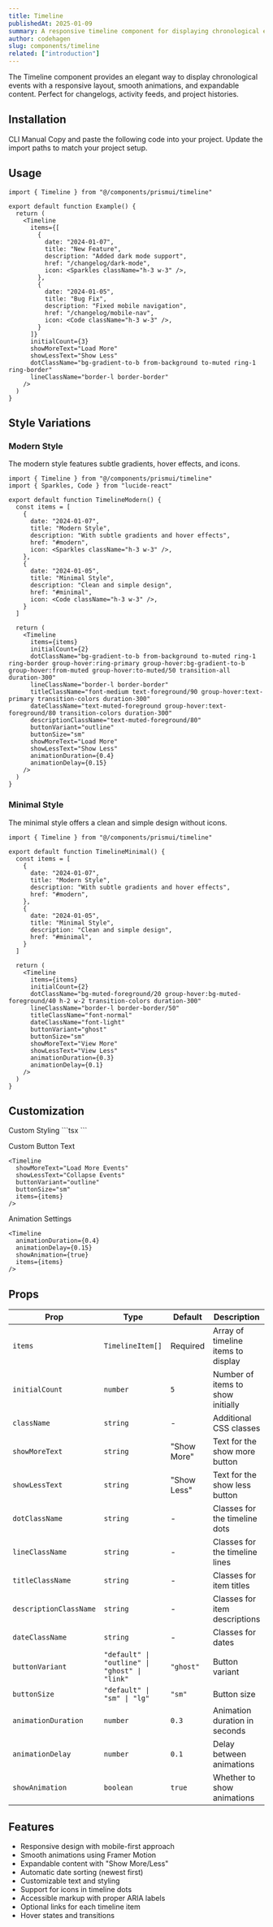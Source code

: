 ```yaml
---
title: Timeline
publishedAt: 2025-01-09
summary: A responsive timeline component for displaying chronological events with expandable content.
author: codehagen
slug: components/timeline
related: ["introduction"]
---
```


<ComponentPreview name="timeline-basic" />

<Note variant="info">
  The Timeline component provides an elegant way to display chronological events with a responsive layout, smooth animations, and expandable content. Perfect for changelogs, activity feeds, and project histories.
</Note>

## Installation

<Tabs defaultValue="cli">
  <TabsList>
    <TabsTrigger value="cli">CLI</TabsTrigger>
    <TabsTrigger value="manual">Manual</TabsTrigger>
  </TabsList>
  <TabsContent value="cli">
    <ComponentSource name="timeline" isCli />
  </TabsContent>
  <TabsContent value="manual">
    <Steps>
      <Step>Copy and paste the following code into your project.</Step>
      <ComponentSource name="timeline" />
      <Step>Update the import paths to match your project setup.</Step>
    </Steps>
  </TabsContent>
</Tabs>

## Usage

```tsx
import { Timeline } from "@/components/prismui/timeline"

export default function Example() {
  return (
    <Timeline
      items={[
        {
          date: "2024-01-07",
          title: "New Feature",
          description: "Added dark mode support",
          href: "/changelog/dark-mode",
          icon: <Sparkles className="h-3 w-3" />,
        },
        {
          date: "2024-01-05",
          title: "Bug Fix",
          description: "Fixed mobile navigation",
          href: "/changelog/mobile-nav",
          icon: <Code className="h-3 w-3" />,
        }
      ]}
      initialCount={3}
      showMoreText="Load More"
      showLessText="Show Less"
      dotClassName="bg-gradient-to-b from-background to-muted ring-1 ring-border"
      lineClassName="border-l border-border"
    />
  )
}
```

## Style Variations

### Modern Style

The modern style features subtle gradients, hover effects, and icons.

<ComponentPreview name="timeline-modern" />

```tsx
import { Timeline } from "@/components/prismui/timeline"
import { Sparkles, Code } from "lucide-react"

export default function TimelineModern() {
  const items = [
    {
      date: "2024-01-07",
      title: "Modern Style",
      description: "With subtle gradients and hover effects",
      href: "#modern",
      icon: <Sparkles className="h-3 w-3" />,
    },
    {
      date: "2024-01-05",
      title: "Minimal Style",
      description: "Clean and simple design",
      href: "#minimal",
      icon: <Code className="h-3 w-3" />,
    }
  ]

  return (
    <Timeline
      items={items}
      initialCount={2}
      dotClassName="bg-gradient-to-b from-background to-muted ring-1 ring-border group-hover:ring-primary group-hover:bg-gradient-to-b group-hover:from-muted group-hover:to-muted/50 transition-all duration-300"
      lineClassName="border-l border-border"
      titleClassName="font-medium text-foreground/90 group-hover:text-primary transition-colors duration-300"
      dateClassName="text-muted-foreground group-hover:text-foreground/80 transition-colors duration-300"
      descriptionClassName="text-muted-foreground/80"
      buttonVariant="outline"
      buttonSize="sm"
      showMoreText="Load More"
      showLessText="Show Less"
      animationDuration={0.4}
      animationDelay={0.15}
    />
  )
}
```

### Minimal Style

The minimal style offers a clean and simple design without icons.

<ComponentPreview name="timeline-minimal" />

```tsx
import { Timeline } from "@/components/prismui/timeline"

export default function TimelineMinimal() {
  const items = [
    {
      date: "2024-01-07",
      title: "Modern Style",
      description: "With subtle gradients and hover effects",
      href: "#modern",
    },
    {
      date: "2024-01-05",
      title: "Minimal Style",
      description: "Clean and simple design",
      href: "#minimal",
    }
  ]

  return (
    <Timeline
      items={items}
      initialCount={2}
      dotClassName="bg-muted-foreground/20 group-hover:bg-muted-foreground/40 h-2 w-2 transition-colors duration-300"
      lineClassName="border-l border-border/50"
      titleClassName="font-normal"
      dateClassName="font-light"
      buttonVariant="ghost"
      buttonSize="sm"
      showMoreText="View More"
      showLessText="View Less"
      animationDuration={0.3}
      animationDelay={0.1}
    />
  )
}
```

## Customization

<Steps>
  <Step>Custom Styling</Step>
  ```tsx
  <Timeline
    className="my-custom-timeline"
    dotClassName="bg-primary/60 group-hover:bg-primary"
    lineClassName="border-l-2 border-primary/20"
    titleClassName="font-medium text-primary"
    dateClassName="text-muted-foreground"
    items={items}
  />
  ```

  <Step>Custom Button Text</Step>
  ```tsx
  <Timeline
    showMoreText="Load More Events"
    showLessText="Collapse Events"
    buttonVariant="outline"
    buttonSize="sm"
    items={items}
  />
  ```

  <Step>Animation Settings</Step>
  ```tsx
  <Timeline
    animationDuration={0.4}
    animationDelay={0.15}
    showAnimation={true}
    items={items}
  />
  ```
</Steps>


## Props

| Prop | Type | Default | Description |
| --- | --- | --- | --- |
| `items` | `TimelineItem[]` | Required | Array of timeline items to display |
| `initialCount` | `number` | `5` | Number of items to show initially |
| `className` | `string` | - | Additional CSS classes |
| `showMoreText` | `string` | "Show More" | Text for the show more button |
| `showLessText` | `string` | "Show Less" | Text for the show less button |
| `dotClassName` | `string` | - | Classes for the timeline dots |
| `lineClassName` | `string` | - | Classes for the timeline lines |
| `titleClassName` | `string` | - | Classes for item titles |
| `descriptionClassName` | `string` | - | Classes for item descriptions |
| `dateClassName` | `string` | - | Classes for dates |
| `buttonVariant` | `"default" \| "outline" \| "ghost" \| "link"` | `"ghost"` | Button variant |
| `buttonSize` | `"default" \| "sm" \| "lg"` | `"sm"` | Button size |
| `animationDuration` | `number` | `0.3` | Animation duration in seconds |
| `animationDelay` | `number` | `0.1` | Delay between animations |
| `showAnimation` | `boolean` | `true` | Whether to show animations |

## Features

- Responsive design with mobile-first approach
- Smooth animations using Framer Motion
- Expandable content with "Show More/Less"
- Automatic date sorting (newest first)
- Customizable text and styling
- Support for icons in timeline dots
- Accessible markup with proper ARIA labels
- Optional links for each timeline item
- Hover states and transitions